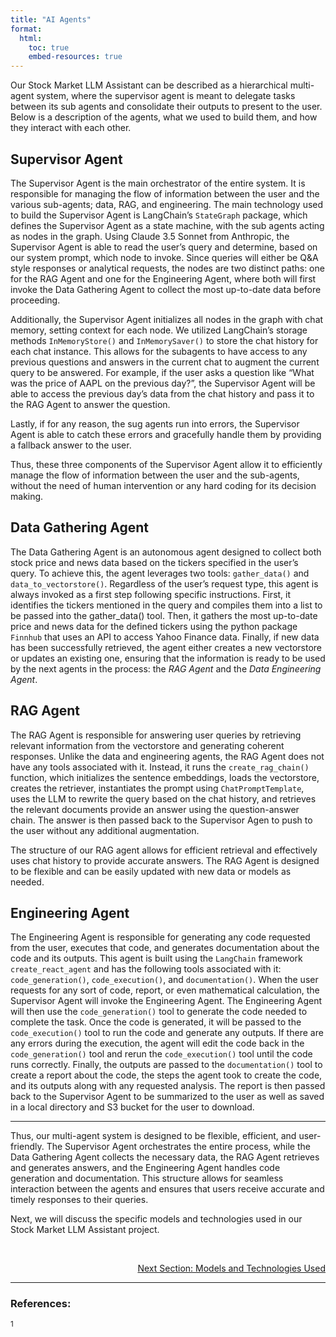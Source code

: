 ```yaml
---
title: "AI Agents"
format:
  html:
    toc: true
    embed-resources: true
---
```


Our Stock Market LLM Assistant can be described as a hierarchical multi-agent system, where the supervisor agent is meant to delegate tasks between its sub agents and consolidate their outputs to present to the user. Below is a description of the agents, what we used to build them, and how they interact with each other.

## Supervisor Agent

The Supervisor Agent is the main orchestrator of the entire system. It is responsible for managing the flow of information between the user and the various sub-agents; data, RAG, and engineering. The main technology used to build the Supervisor Agent is LangChain's `StateGraph` package, which defines the Supervisor Agent as a state machine, with the sub agents acting as nodes in the graph. Using Claude 3.5 Sonnet from Anthropic, the Supervisor Agent is able to read the user's query and determine, based on our system prompt, which node to invoke. Since queries will either be Q&A style responses or analytical requests, the nodes are two distinct paths: one for the RAG Agent and one for the Engineering Agent, where both will first invoke the Data Gathering Agent to collect the most up-to-date data before proceeding.

Additionally, the Supervisor Agent initializes all nodes in the graph with chat memory, setting context for each node. We utilized LangChain's storage methods `InMemoryStore()` and `InMemorySaver()` to store the chat history for each chat instance. This allows for the subagents to have access to any previous questions and answers in the current chat to augment the current query to be answered. For example, if the user asks a question like "What was the price of AAPL on the previous day?", the Supervisor Agent will be able to access the previous day's data from the chat history and pass it to the RAG Agent to answer the question.

Lastly, if for any reason, the sug agents run into errors, the Supervisor Agent is able to catch these errors and gracefully handle them by providing a fallback answer to the user.

Thus, these three components of the Supervisor Agent allow it to efficiently manage the flow of information between the user and the sub-agents, without the need of human intervention or any hard coding for its decision making.

## Data Gathering Agent

The Data Gathering Agent is an autonomous agent designed to collect both stock price and news data based on the tickers specified in the user's query. To achieve this, the agent leverages two tools: `gather_data()` and `data_to_vectorstore()`. Regardless of the user's request type, this agent is always invoked as a first step following specific instructions. First, it identifies the tickers mentioned in the query and compiles them into a list to be passed into the gather_data() tool. Then, it gathers the most up-to-date price and news data for the defined tickers using the python package `Finnhub` that uses an API to access Yahoo Finance data. Finally, if new data has been successfully retrieved, the agent either creates a new vectorstore or updates an existing one, ensuring that the information is ready to be used by the next agents in the process: the *RAG Agent* and the *Data Engineering Agent*.

## RAG Agent

The RAG Agent is responsible for answering user queries by retrieving relevant information from the vectorstore and generating coherent responses. Unlike the data and engineering agents, the RAG Agent does not have any tools associated with it. Instead, it runs the `create_rag_chain()` function, which initializes the sentence embeddings, loads the vectorstore, creates the retriever, instantiates the prompt using `ChatPromptTemplate`, uses the LLM to rewrite the query based on the chat history, and retrieves the relevant documents provide an answer using the question-answer chain. The answer is then passed back to the Supervisor Agen to push to the user without any additional augmentation.

The structure of our RAG agent allows for efficient retrieval and effectively uses chat history to provide accurate answers. The RAG Agent is designed to be flexible and can be easily updated with new data or models as needed.

## Engineering Agent

The Engineering Agent is responsible for generating any code requested from the user, executes that code, and generates documentation about the code and its outputs. This agent is built using the `LangChain` framework `create_react_agent` and has the following tools associated with it: `code_generation()`, `code_execution()`, and `documentation()`. When the user requests for any sort of code, report, or even mathematical calculation, the Supervisor Agent will invoke the Engineering Agent. The Engineering Agent will then use the `code_generation()` tool to generate the code needed to complete the task. Once the code is generated, it will be passed to the `code_execution()` tool to run the code and generate any outputs. If there are any errors during the execution, the agent will edit the code back in the `code_generation()` tool and rerun the `code_execution()` tool until the code runs correctly. Finally, the outputs are passed to the `documentation()` tool to create a report about the code, the steps the agent took to create the code, and its outputs along with any requested analysis. The report is then passed back to the Supervisor Agent to be summarized to the user as well as saved in a local directory and S3 bucket for the user to download.

---

Thus, our multi-agent system is designed to be flexible, efficient, and user-friendly. The Supervisor Agent orchestrates the entire process, while the Data Gathering Agent collects the necessary data, the RAG Agent retrieves and generates answers, and the Engineering Agent handles code generation and documentation. This structure allows for seamless interaction between the agents and ensures that users receive accurate and timely responses to their queries.

Next, we will discuss the specific models and technologies used in our Stock Market LLM Assistant project.

<br>
<!-- Reference to next section -->
<div style="text-align: right; font-size: 14px;">
  <a href="5_model.html">Next Section: Models and Technologies Used</a>
</div>

---

### References:

${^1}$ 